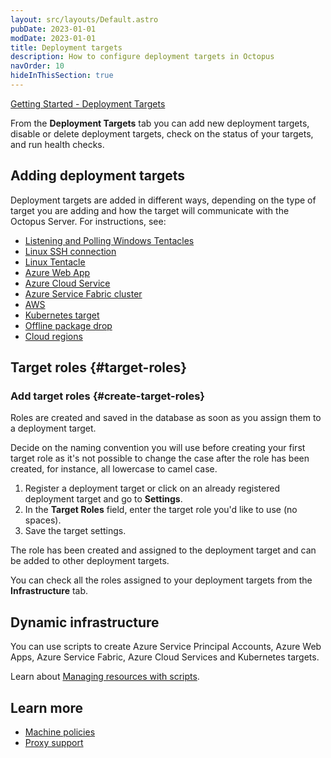 ```yaml
---
layout: src/layouts/Default.astro
pubDate: 2023-01-01
modDate: 2023-01-01
title: Deployment targets
description: How to configure deployment targets in Octopus
navOrder: 10
hideInThisSection: true
---
```



[Getting Started - Deployment Targets](https://www.youtube.com/watch?v=CBws8yDaN4w)

<DeploymentTargets />

From the **Deployment Targets** tab you can add new deployment targets, disable or delete deployment targets, check on the status of your targets, and run health checks.

## Adding deployment targets

Deployment targets are added in different ways, depending on the type of target you are adding and how the target will communicate with the Octopus Server. For instructions, see:

- [Listening and Polling Windows Tentacles](/docs/infrastructure/deployment-targets/tentacle/windows)
- [Linux SSH connection](/docs/infrastructure/deployment-targets/linux/ssh-target)
- [Linux Tentacle](/docs/infrastructure/deployment-targets/tentacle/linux)
- [Azure Web App](/docs/infrastructure/deployment-targets/azure/web-app-targets)
- [Azure Cloud Service](/docs/infrastructure/deployment-targets/azure/cloud-service-targets)
- [Azure Service Fabric cluster](/docs/infrastructure/deployment-targets/azure/service-fabric-cluster-targets)
- [AWS](/docs/infrastructure/accounts/aws)
- [Kubernetes target](/docs/infrastructure/deployment-targets/kubernetes-target)
- [Offline package drop](/docs/infrastructure/deployment-targets/offline-package-drop)
- [Cloud regions](/docs/infrastructure/deployment-targets/cloud-regions)

## Target roles \{#target-roles}

<TargetRoles />

### Add target roles \{#create-target-roles}

Roles are created and saved in the database as soon as you assign them to a deployment target.

Decide on the naming convention you will use before creating your first target role as it's not possible to change the case after the role has been created, for instance, all lowercase to camel case.

1. Register a deployment target or click on an already registered deployment target and go to **Settings**.
2. In the **Target Roles** field, enter the target role you'd like to use (no spaces).
3. Save the target settings.

The role has been created and assigned to the deployment target and can be added to other deployment targets.

You can check all the roles assigned to your deployment targets from the **Infrastructure** tab.

## Dynamic infrastructure

You can use scripts to create Azure Service Principal Accounts, Azure Web Apps, Azure Service Fabric, Azure Cloud Services and Kubernetes targets.

Learn about [Managing resources with scripts](/docs/infrastructure/deployment-targets/dynamic-infrastructure).

## Learn more

- [Machine policies](/docs/infrastructure/deployment-targets/machine-policies)
- [Proxy support](/docs/infrastructure/deployment-targets/proxy-support)
